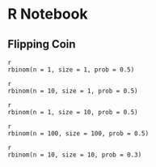 
# R Notebook 


## Flipping Coin


```
{r eval=FALSE, include=FALSE, echo=TRUE}
rbinom(n = 1, size = 1, prob = 0.5)
```

```
{r eval=FALSE, include=FALSE, echo=TRUE}
rbinom(n = 10, size = 1, prob = 0.5)
```

```
{r eval=FALSE, include=FALSE, echo=TRUE}
rbinom(n = 1, size = 10, prob = 0.5)
```


```
{r eval=FALSE, include=FALSE, echo=TRUE}
rbinom(n = 100, size = 100, prob = 0.5)
```

```
{r eval=FALSE, include=FALSE, echo=TRUE}
rbinom(n = 10, size = 10, prob = 0.3)
```

